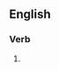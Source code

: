 ==English==

===Verb===
{{head|en|verb|head=[[take]] [[it]] [[up]] [[the]] [[arse]]}}

# {{context|British}} {{alternative form of|take it up the ass}}